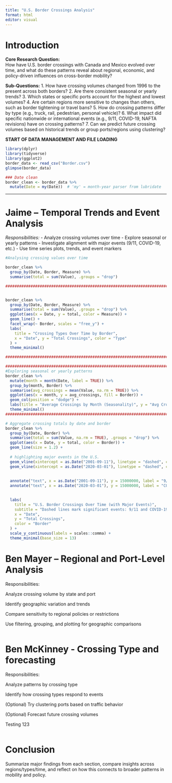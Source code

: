 ```yaml
---
title: "U.S. Border Crossings Analysis"
format: html
editor: visual
---
```


# Introduction

**Core Research Question:**\
How have U.S. border crossings with Canada and Mexico evolved over time, and what do these patterns reveal about regional, economic, and policy-driven influences on cross-border mobility?

**Sub-Questions:** 1. How have crossing volumes changed from 1996 to the present across both borders? 2. Are there consistent seasonal or yearly trends? 3. Which states or specific ports account for the highest and lowest volumes? 4. Are certain regions more sensitive to changes than others, such as border tightening or travel bans? 5. How do crossing patterns differ by type (e.g., truck, rail, pedestrian, personal vehicle)? 6. What impact did specific nationwide or international events (e.g., 9/11, COVID-19, NAFTA revisions) have on crossing patterns? 7. Can we predict future crossing volumes based on historical trends or group ports/regions using clustering?

**START OF DATA MANAGEMENT AND FILE LOADING**

```r
library(dplyr)
library(tidyverse)
library(ggplot2)
border_data <- read_csv("Border.csv")
glimpse(border_data)

### Date clean
border_clean <- border_data %>%
  mutate(Date = my(Date))  # 'my' = month-year parser from lubridate

```

------------------------------------------------------------------------

# Jaime – Temporal Trends and Event Analysis

*Responsibilities:* - Analyze crossing volumes over time - Explore seasonal or yearly patterns - Investigate alignment with major events (9/11, COVID-19, etc.) - Use time series plots, trends, and event markers

```r

#Analysing crossing values over time

border_clean %>%
  group_by(Date, Border, Measure) %>%
  summarise(total = sum(Value), .groups = "drop")

######################################################################################################################


border_clean %>%
  group_by(Date, Border, Measure) %>%
  summarise(total = sum(Value), .groups = "drop") %>%
  ggplot(aes(x = Date, y = total, color = Measure)) +
  geom_line() +
  facet_wrap(~ Border, scales = "free_y") +
  labs(
    title = "Crossing Types Over Time by Border",
    x = "Date", y = "Total Crossings", color = "Type"
  ) +
  theme_minimal()

######################################################################################################################

```
```r
######################################################################################################################
#Exploring seasonal or yearly patterns
border_clean %>%
  mutate(month = month(Date, label = TRUE)) %>%
  group_by(month, Border) %>%
  summarise(avg_crossings = mean(Value, na.rm = TRUE)) %>%
  ggplot(aes(x = month, y = avg_crossings, fill = Border)) +
  geom_col(position = "dodge") +
  labs(title = "Average Crossings by Month (Seasonality)", y = "Avg Crossings") +
  theme_minimal()
######################################################################################################################
```

```r

# Aggregate crossing totals by date and border
border_clean %>%
  group_by(Date, Border) %>%
  summarise(total = sum(Value, na.rm = TRUE), .groups = "drop") %>%
  ggplot(aes(x = Date, y = total, color = Border)) +
  geom_line(size = 1.2) +
  
  # highlighting major events in the U.S.
  geom_vline(xintercept = as.Date("2001-09-11"), linetype = "dashed", color = "red", size = 1) +
  geom_vline(xintercept = as.Date("2020-03-01"), linetype = "dashed", color = "blue", size = 1) +
  
  
  annotate("text", x = as.Date("2001-09-11"), y = 15000000, label = "9/11", color = "red", angle = 90, vjust = -0.4, hjust = 0.5, fontface = "bold") +
  annotate("text", x = as.Date("2020-03-01"), y = 15000000, label = "COVID-19", color = "blue", angle = 90, vjust = -0.4, hjust = 0.5, fontface = "bold") +
  

  labs(
    title = "U.S. Border Crossings Over Time (with Major Events)",
    subtitle = "Dashed lines mark significant events: 9/11 and COVID-19",
    x = "Date",
    y = "Total Crossings",
    color = "Border"
  ) +
  scale_y_continuous(labels = scales::comma) +
  theme_minimal(base_size = 13)

```


# Ben Mayer – Regional and Port-Level Analysis

Responsibilities:

Analyze crossing volume by state and port

Identify geographic variation and trends

Compare sensitivity to regional policies or restrictions

Use filtering, grouping, and plotting for geographic comparisons

```r

```

# Ben McKinney - Crossing Type and forecasting

Responsibilities:

Analyze patterns by crossing type

Identify how crossing types respond to events

(Optional) Try clustering ports based on traffic behavior

(Optional) Forecast future crossing volumes

Testing 123

```r

```

# Conclusion

Summarize major findings from each section, compare insights across regions/types/time, and reflect on how this connects to broader patterns in mobility and policy.
